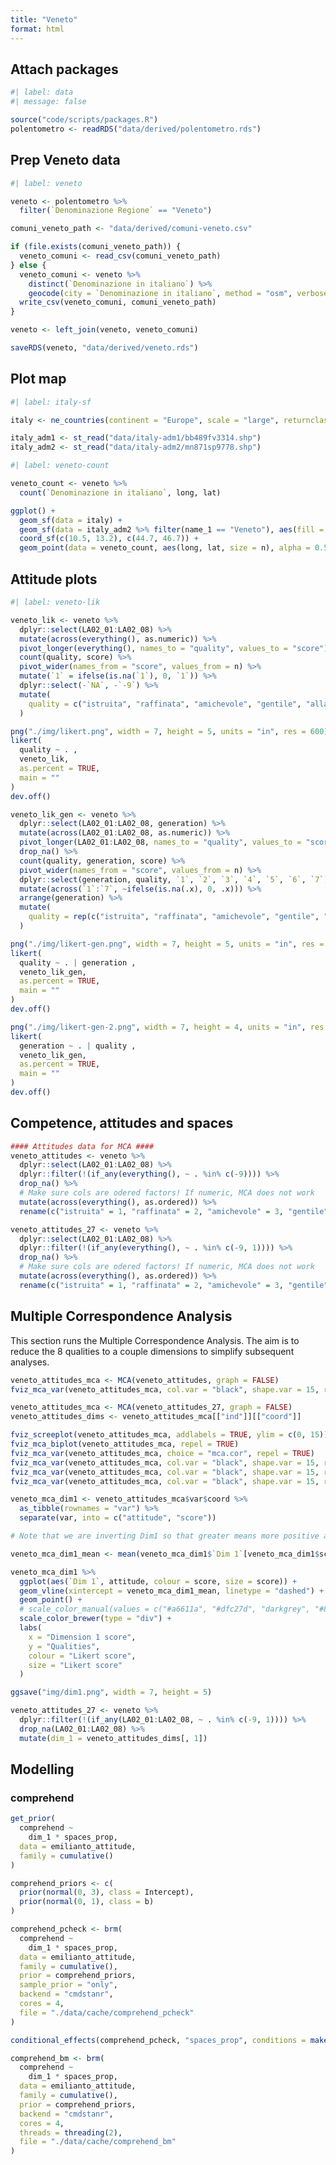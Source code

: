 ```yaml
---
title: "Veneto"
format: html
---
```


## Attach packages

```r
#| label: data
#| message: false

source("code/scripts/packages.R")
polentometro <- readRDS("data/derived/polentometro.rds")
```

## Prep Veneto data

```r
#| label: veneto

veneto <- polentometro %>%
  filter(`Denominazione Regione` == "Veneto")

comuni_veneto_path <- "data/derived/comuni-veneto.csv"

if (file.exists(comuni_veneto_path)) {
  veneto_comuni <- read_csv(comuni_veneto_path)
} else {
  veneto_comuni <- veneto %>%
    distinct(`Denominazione in italiano`) %>%
    geocode(city = `Denominazione in italiano`, method = "osm", verbose = TRUE)
  write_csv(veneto_comuni, comuni_veneto_path)
}

veneto <- left_join(veneto, veneto_comuni)

saveRDS(veneto, "data/derived/veneto.rds")
```

## Plot map

```r
#| label: italy-sf

italy <- ne_countries(continent = "Europe", scale = "large", returnclass = "sf")

italy_adm1 <- st_read("data/italy-adm1/bb489fv3314.shp")
italy_adm2 <- st_read("data/italy-adm2/mn871sp9778.shp")
```

```r
#| label: veneto-count

veneto_count <- veneto %>%
  count(`Denominazione in italiano`, long, lat)

ggplot() +
  geom_sf(data = italy) +
  geom_sf(data = italy_adm2 %>% filter(name_1 == "Veneto"), aes(fill = name_2), alpha = 0.5) +
  coord_sf(c(10.5, 13.2), c(44.7, 46.7)) +
  geom_point(data = veneto_count, aes(long, lat, size = n), alpha = 0.5)
```

## Attitude plots

```r
#| label: veneto-lik

veneto_lik <- veneto %>%
  dplyr::select(LA02_01:LA02_08) %>%
  mutate(across(everything(), as.numeric)) %>%
  pivot_longer(everything(), names_to = "quality", values_to = "score") %>%
  count(quality, score) %>%
  pivot_wider(names_from = "score", values_from = n) %>%
  mutate(`1` = ifelse(is.na(`1`), 0, `1`)) %>%
  dplyr::select(-`NA`, -`-9`) %>%
  mutate(
    quality = c("istruita", "raffinata", "amichevole", "gentile", "alla moda", "divertente", "ricca", "cittadina")
  )

png("./img/likert.png", width = 7, height = 5, units = "in", res = 600)
likert(
  quality ~ . ,
  veneto_lik,
  as.percent = TRUE,
  main = ""
)
dev.off()

veneto_lik_gen <- veneto %>%
  dplyr::select(LA02_01:LA02_08, generation) %>%
  mutate(across(LA02_01:LA02_08, as.numeric)) %>%
  pivot_longer(LA02_01:LA02_08, names_to = "quality", values_to = "score") %>%
  drop_na() %>%
  count(quality, generation, score) %>%
  pivot_wider(names_from = "score", values_from = n) %>%
  dplyr::select(generation, quality, `1`, `2`, `3`, `4`, `5`, `6`, `7`) %>%
  mutate(across(`1`:`7`, ~ifelse(is.na(.x), 0, .x))) %>%
  arrange(generation) %>%
  mutate(
    quality = rep(c("istruita", "raffinata", "amichevole", "gentile", "alla moda", "divertente", "ricca", "cittadina"), 4)
  )

png("./img/likert-gen.png", width = 7, height = 5, units = "in", res = 600)
likert(
  quality ~ . | generation ,
  veneto_lik_gen,
  as.percent = TRUE,
  main = ""
)
dev.off()

png("./img/likert-gen-2.png", width = 7, height = 4, units = "in", res = 600)
likert(
  generation ~ . | quality ,
  veneto_lik_gen,
  as.percent = TRUE,
  main = ""
)
dev.off()
```

## Competence, attitudes and spaces

```r
#### Attitudes data for MCA ####
veneto_attitudes <- veneto %>%
  dplyr::select(LA02_01:LA02_08) %>%
  dplyr::filter(!(if_any(everything(), ~ . %in% c(-9)))) %>%
  drop_na() %>%
  # Make sure cols are odered factors! If numeric, MCA does not work
  mutate(across(everything(), as.ordered)) %>%
  rename(c("istruita" = 1, "raffinata" = 2, "amichevole" = 3, "gentile" = 4, "allamoda" = 5, "divertente" = 6, "ricca" = 7, "cittadina" = 8))

veneto_attitudes_27 <- veneto %>%
  dplyr::select(LA02_01:LA02_08) %>%
  dplyr::filter(!(if_any(everything(), ~ . %in% c(-9, 1)))) %>%
  drop_na() %>%
  # Make sure cols are odered factors! If numeric, MCA does not work
  mutate(across(everything(), as.ordered)) %>%
  rename(c("istruita" = 1, "raffinata" = 2, "amichevole" = 3, "gentile" = 4, "allamoda" = 5, "divertente" = 6, "ricca" = 7, "cittadina" = 8))
```

## Multiple Correspondence Analysis

This section runs the Multiple Correspondence Analysis. The aim is to reduce the 8 qualities to a couple dimensions to simplify subsequent analyses.

```r
veneto_attitudes_mca <- MCA(veneto_attitudes, graph = FALSE)
fviz_mca_var(veneto_attitudes_mca, col.var = "black", shape.var = 15, repel = TRUE)
```

```r
veneto_attitudes_mca <- MCA(veneto_attitudes_27, graph = FALSE)
veneto_attitudes_dims <- veneto_attitudes_mca[["ind"]][["coord"]]
```

```r
fviz_screeplot(veneto_attitudes_mca, addlabels = TRUE, ylim = c(0, 15))
fviz_mca_biplot(veneto_attitudes_mca, repel = TRUE)
fviz_mca_var(veneto_attitudes_mca, choice = "mca.cor", repel = TRUE)
fviz_mca_var(veneto_attitudes_mca, col.var = "black", shape.var = 15, repel = TRUE)
fviz_mca_var(veneto_attitudes_mca, col.var = "black", shape.var = 15, repel = TRUE, axes = c(2, 3))
fviz_mca_var(veneto_attitudes_mca, col.var = "black", shape.var = 15, repel = TRUE, axes = c(4, 5))
```

```r
veneto_mca_dim1 <- veneto_attitudes_mca$var$coord %>%
  as_tibble(rownames = "var") %>%
  separate(var, into = c("attitude", "score"))

# Note that we are inverting Dim1 so that greater means more positive attitude.

veneto_mca_dim1_mean <- mean(veneto_mca_dim1$`Dim 1`[veneto_mca_dim1$score == 4])

veneto_mca_dim1 %>%
  ggplot(aes(`Dim 1`, attitude, colour = score, size = score)) +
  geom_vline(xintercept = veneto_mca_dim1_mean, linetype = "dashed") +
  geom_point() +
  # scale_color_manual(values = c("#a6611a", "#dfc27d", "darkgrey", "#80cdc1", "#018571")) +
  scale_color_brewer(type = "div") +
  labs(
    x = "Dimension 1 score",
    y = "Qualities",
    colour = "Likert score",
    size = "Likert score"
  )

ggsave("img/dim1.png", width = 7, height = 5)
```

```r
veneto_attitudes_27 <- veneto %>%
  dplyr::filter(!(if_any(LA02_01:LA02_08, ~ . %in% c(-9, 1)))) %>%
  drop_na(LA02_01:LA02_08) %>%
  mutate(dim_1 = veneto_attitudes_dims[, 1])
```

## Modelling

### comprehend

```r
get_prior(
  comprehend ~
    dim_1 * spaces_prop,
  data = emilianto_attitude,
  family = cumulative()
)

comprehend_priors <- c(
  prior(normal(0, 3), class = Intercept),
  prior(normal(0, 1), class = b)
)

comprehend_pcheck <- brm(
  comprehend ~
    dim_1 * spaces_prop,
  data = emilianto_attitude,
  family = cumulative(),
  prior = comprehend_priors,
  sample_prior = "only",
  backend = "cmdstanr",
  cores = 4,
  file = "./data/cache/comprehend_pcheck"
)

conditional_effects(comprehend_pcheck, "spaces_prop", conditions = make_conditions(emilianto_attitude, "language", "dim_1"), categorical = TRUE)
```

```r
comprehend_bm <- brm(
  comprehend ~
    dim_1 * spaces_prop,
  data = emilianto_attitude,
  family = cumulative(),
  prior = comprehend_priors,
  backend = "cmdstanr",
  cores = 4,
  threads = threading(2),
  file = "./data/cache/comprehend_bm"
)
```

